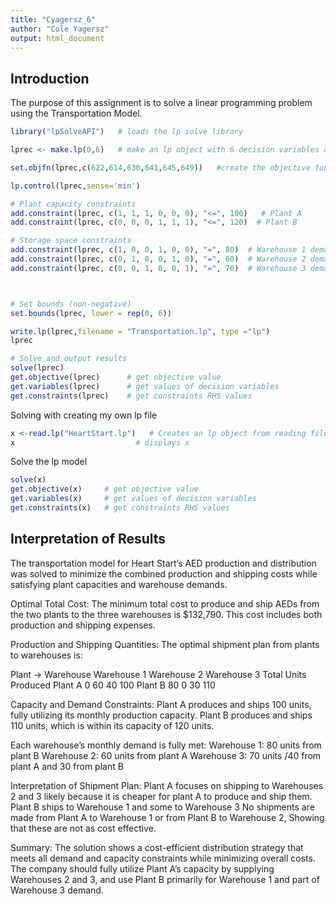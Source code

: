 ```yaml
---
title: "Cyagersz_6"
author: "Cole Yagersz"
output: html_document
---
```


## Introduction
The purpose of this assignment is to solve a linear programming problem using the Transportation Model.

```r
library("lpSolveAPI")   # loads the lp solve library
```

```r
lprec <- make.lp(0,6)   # make an lp object with 6 decision variables and 0 constraints

set.objfn(lprec,c(622,614,630,641,645,649))   #create the objective function

lp.control(lprec,sense='min')

# Plant capacity constraints
add.constraint(lprec, c(1, 1, 1, 0, 0, 0), "<=", 100)   # Plant A
add.constraint(lprec, c(0, 0, 0, 1, 1, 1), "<=", 120)  # Plant B

# Storage space constraints
add.constraint(lprec, c(1, 0, 0, 1, 0, 0), "=", 80)  # Warehouse 1 demand
add.constraint(lprec, c(0, 1, 0, 0, 1, 0), "=", 60)  # Warehouse 2 demand
add.constraint(lprec, c(0, 0, 1, 0, 0, 1), "=", 70)  # Warehouse 3 demand



# Set bounds (non-negative)
set.bounds(lprec, lower = rep(0, 6))

write.lp(lprec,filename = "Transportation.lp", type ="lp")
lprec

# Solve and output results
solve(lprec)                 
get.objective(lprec)      # get objective value
get.variables(lprec)      # get values of decision variables
get.constraints(lprec)    # get constraints RHS values
```

Solving with creating my own lp file
```r
x <-read.lp("HeartStart.lp")   # Creates an lp object from reading file assign to x
x                           # displays x
```
Solve the lp model
```r
solve(x)
get.objective(x)     # get objective value
get.variables(x)     # get values of decision variables
get.constraints(x)   # get constraints RHS values
```

## Interpretation of Results

The transportation model for Heart Start’s AED production and distribution was solved to minimize the combined production and shipping costs while satisfying plant capacities and warehouse demands.

Optimal Total Cost:
The minimum total cost to produce and ship AEDs from the two plants to the three warehouses is $132,790. This cost includes both production and shipping expenses.

Production and Shipping Quantities:
The optimal shipment plan from plants to warehouses is:

Plant → Warehouse	Warehouse 1	Warehouse 2	Warehouse 3	Total Units Produced
Plant A	              0	         60	          40	           100
Plant B	              80	        0	          30	           110

Capacity and Demand Constraints:
Plant A produces and ships 100 units, fully utilizing its monthly production capacity.
Plant B produces and ships 110 units, which is within its capacity of 120 units.

Each warehouse’s monthly demand is fully met:
Warehouse 1: 80 units from plant B
Warehouse 2: 60 units from plant A
Warehouse 3: 70 units /40 from plant A and 30 from plant B

Interpretation of Shipment Plan:
Plant A focuses on shipping to Warehouses 2 and 3 likely because it is cheaper for plant A to produce and ship them.
Plant B ships to Warehouse 1 and some to Warehouse 3
No shipments are made from Plant A to Warehouse 1 or from Plant B to Warehouse 2, Showing that these are not as cost effective.

Summary:
The solution shows a cost-efficient distribution strategy that meets all demand and capacity constraints while minimizing overall costs. The company should fully utilize Plant A's capacity by supplying Warehouses 2 and 3, and use Plant B primarily for Warehouse 1 and part of Warehouse 3 demand.